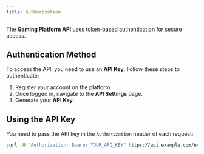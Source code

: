```yaml
---
title: Authorization
---
```


The **Gaming Platform API** uses token-based authentication for secure access.

## Authentication Method

To access the API, you need to use an **API Key**. Follow these steps to authenticate:

1. Register your account on the platform.
2. Once logged in, navigate to the **API Settings** page.
3. Generate your **API Key**.

## Using the API Key

You need to pass the API key in the `Authorization` header of each request:

```bash
curl -H "Authorization: Bearer YOUR_API_KEY" https://api.example.com/endpoint
